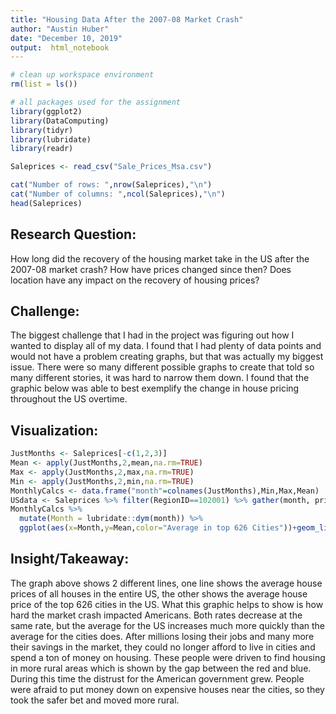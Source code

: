 ```yaml
---
title: "Housing Data After the 2007-08 Market Crash"
author: "Austin Huber"
date: "December 10, 2019"
output:  html_notebook
---
```


```r
# clean up workspace environment
rm(list = ls())

# all packages used for the assignment
library(ggplot2)
library(DataComputing)
library(tidyr)
library(lubridate)
library(readr)
```

```r
Saleprices <- read_csv("Sale_Prices_Msa.csv")
```
```r
cat("Number of rows: ",nrow(Saleprices),"\n")
cat("Number of columns: ",ncol(Saleprices),"\n")
head(Saleprices)
```

## Research Question:

How long did the recovery of the housing market take in the US after the 2007-08 market crash? How have prices changed since then? Does location have any impact on the recovery of housing prices?


## Challenge:

The biggest challenge that I had in the project was figuring out how I wanted to display all of my data. I found that I had plenty of data points and would not have a problem creating graphs, but that was actually my biggest issue. There were so many different possible graphs to create that told so many different stories, it was hard to narrow them down. I found that the graphic below was able to best exemplify the change in house pricing throughout the US overtime. 


## Visualization:

```r
JustMonths <- Saleprices[-c(1,2,3)]
Mean <- apply(JustMonths,2,mean,na.rm=TRUE)
Max <- apply(JustMonths,2,max,na.rm=TRUE)
Min <- apply(JustMonths,2,min,na.rm=TRUE)
MonthlyCalcs <- data.frame("month"=colnames(JustMonths),Min,Max,Mean)
USdata <- Saleprices %>% filter(RegionID==102001) %>% gather(month, price, -RegionID, -RegionName, -SizeRank) %>% mutate(Month = lubridate::dym(month))
MonthlyCalcs %>%
  mutate(Month = lubridate::dym(month)) %>%
  ggplot(aes(x=Month,y=Mean,color="Average in top 626 Cities"))+geom_line(size=1)+geom_line(mapping=aes(y=price,color="Average in all of the US"),data=USdata,size=1)+ggtitle("Average Price of Houses in the US")+xlab("Years")+ylab("Price (in dollars)")
```

## Insight/Takeaway:

The graph above shows 2 different lines, one line shows the average house prices of all houses in the entire US, the other shows the average house price of the top 626 cities in the US. What this graphic helps to show is how hard the market crash impacted Americans. Both rates decrease at the same rate, but the average for the US increases much more quickly than the average for the cities does. After millions losing their jobs and many more their savings in the market, they could no longer afford to live in cities and spend a ton of money on housing. These people were driven to find housing in more rural areas which is shown by the gap between the red and blue. During this time the distrust for the American government grew. People were afraid to put money down on expensive houses near the cities, so they took the safer bet and moved more rural.




